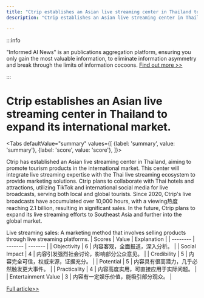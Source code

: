 ```yaml
---
title: "Ctrip establishes an Asian live streaming center in Thailand to expand its international market."
description: "Ctrip establishes an Asian live streaming center in Thailand to expand its international market."

---
```



:::info

"Informed AI News" is an publications aggregation platform, ensuring you only gain the most valuable information, to eliminate information asymmetry and break through the limits of information cocoons.  [Find out more >>](/)

:::

# Ctrip establishes an Asian live streaming center in Thailand to expand its international market.


<Tabs
	defaultValue="summary"
	values={[
	{label: 'summary', value: 'summary'},
	{label: 'score', value: 'score'},
]}>
<TabItem value="summary">


Ctrip has established an Asian live streaming center in Thailand, aiming to promote tourism products in the international market. This center will integrate live streaming expertise with the Thai live streaming ecosystem to provide marketing solutions. Ctrip plans to collaborate with Thai hotels and attractions, utilizing TikTok and international social media for live broadcasts, serving both local and global tourists. Since 2020, Ctrip's live broadcasts have accumulated over 10,000 hours, with a viewing热度 reaching 2.1 billion, resulting in significant sales. In the future, Ctrip plans to expand its live streaming efforts to Southeast Asia and further into the global market.

Live streaming sales: A marketing method that involves selling products through live streaming platforms.
</TabItem>
<TabItem value="score">
	| Scores     | Value   | Explanation |
	| -------- | ------- | ------- |
	| Objectivity  | 6    | 内容客观，全面报道，深入分析。    |
	| Social Impact | 4     | 内容引发强烈社会讨论，影响部分公众意见。    |
	| Credibility    | 5    | 内容完全可信，权威来源，证据充分。    |
	| Potential    | 5    | 内容具有很高潜力，几乎必然触发更大事件。    |
	| Practicality    | 4    | 内容高度实用，可直接应用于实际问题。    |
	| Entertainment Value    | 3    | 内容有一定娱乐价值，能吸引部分观众。    |
</TabItem>
</Tabs>

[Full article>>](https://readhub.cn/topic/8c6RMhzLjma)
